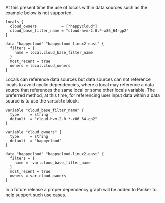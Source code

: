 
At this present time the use of locals within data sources such as the example below is not supported. 

```hcl
locals {
  cloud_owners           = ["happycloud"]
  cloud_base_filter_name = "cloud-hvm-2.0.*-x86_64-gp2"
}

data "happycloud" "happycloud-linux2-east" {
  filters = {
    name = local.cloud_base_filter_name
  }
  most_recent = true
  owners = local.cloud_owners
}
```

Locals can reference data sources but data sources can not reference locals to avoid cyclic dependencies, where a local
may reference a data source that references the same local or some other locals variable. The preferred method, at this time,
for referencing user input data within a data source is to use the `variable` block. 

```hcl
variable "cloud_base_filter_name" {
  type     = string
  default  = "cloud-hvm-2.0.*-x86_64-gp2"
}

variable "cloud_owners" {
  type     = string
  default  = "happycloud"
}

data "happycloud" "happycloud-linux2-east" {
  filters = {
    name =  var.cloud_base_filter_name
  }
  most_recent = true
  owners = var.cloud_owners
}
```

In a future release a proper dependency graph will be added to Packer to help support such use cases. 


